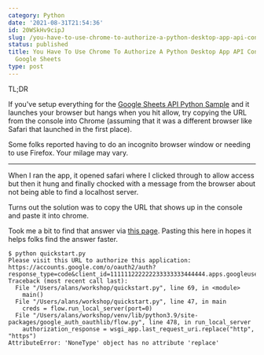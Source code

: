 ```yaml
---
category: Python
date: '2021-08-31T21:54:36'
id: 20WSkHv9cipJ
slug: /you-have-to-use-chrome-to-authorize-a-python-desktop-app-api-connection-to-google-sheets
status: published
title: You Have To Use Chrome To Authorize A Python Desktop App API Connection To
  Google Sheets
type: post
---
```


TL;DR

If you've setup everything for the [Google Sheets API Python Sample](https://developers.google.com/sheets/api/quickstart/python) and it launches your browser but hangs when you hit allow, try copying the URL from the console into Chrome (assuming that it was a different browser like Safari that launched in the first place).

Some folks reported having to do an incognito browser window or needing to use Firefox. Your milage may vary.

---


When I ran the app, it opened safari where I clicked through to allow access but then it hung and finally chocked with a message from the browser about not being able to find a localhost server. 

Turns out the solution was to copy the URL that shows up in the console and paste it into chrome. 

Took me a bit to find that answer via [this page](https://github.com/googleworkspace/python-samples/issues/88). Pasting this here in hopes it helps folks find the answer faster. 


```
$ python quickstart.py
Please visit this URL to authorize this application: https://accounts.google.com/o/oauth2/auth?response_type=code&client_id=111111222222233333333444444.apps.googleusercontent.com&redirect_uri=http%3A%2F%2Flocalhost%3A55493%2F&scope=https%3A%2F%2Fwww.googleapis.com%2Fauth%2Fspreadsheets.readonly&state=1111122223334444455555&access_type=offline
Traceback (most recent call last):
  File "/Users/alans/workshop/quickstart.py", line 69, in <module>
    main()
  File "/Users/alans/workshop/quickstart.py", line 47, in main
    creds = flow.run_local_server(port=0)
  File "/Users/alans/workshop/venv/lib/python3.9/site-packages/google_auth_oauthlib/flow.py", line 478, in run_local_server
    authorization_response = wsgi_app.last_request_uri.replace("http", "https")
AttributeError: 'NoneType' object has no attribute 'replace'
```